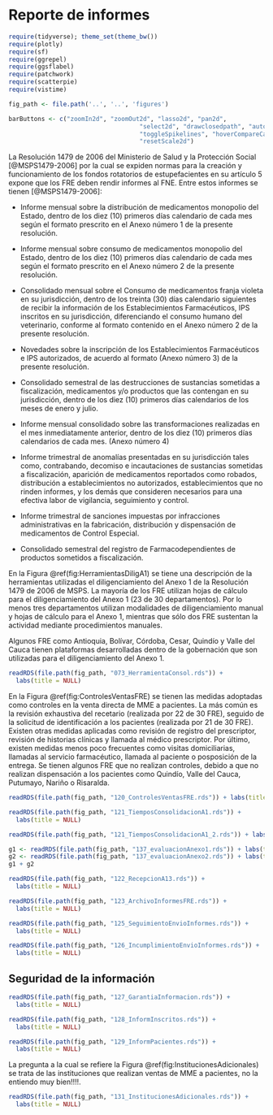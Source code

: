 # Reporte de informes


```r
require(tidyverse); theme_set(theme_bw())
require(plotly)
require(sf)
require(ggrepel)
require(ggsflabel)
require(patchwork)
require(scatterpie)
require(vistime)

fig_path <- file.path('..', '..', 'figures')

barButtons <- c("zoomIn2d", "zoomOut2d", "lasso2d", "pan2d", 
                                    "select2d", "drawclosedpath", "autoScale2d", "zoom2", 
                                    "toggleSpikelines", "hoverCompareCartesian", "hoverClosestCartesian", 
                                    "resetScale2d")
```

\maxdeadcycles=1000

La Resolución 1479 de 2006 del Ministerio de Salud y la Protección Social [@MSPS1479-2006] por la cual se expiden normas para la creación y funcionamiento de los fondos rotatorios de estupefacientes en su artículo 5 expone que los FRE deben rendir informes al FNE. Entre estos informes se tienen [@MSPS1479-2006]: 

- Informe mensual sobre la distribución de medicamentos monopolio del Estado, dentro de los diez (10) primeros días calendario de cada mes según el formato prescrito en el Anexo número 1 de la presente resolución.

- Informe mensual sobre consumo de medicamentos monopolio del Estado, dentro de los diez (10) primeros días calendario de cada mes según el formato prescrito en el Anexo número 2 de la presente resolución.

- Consolidado mensual sobre el Consumo de medicamentos franja violeta en su jurisdicción, dentro de los treinta (30) días calendario siguientes de recibir la información de los Establecimientos Farmacéuticos, IPS inscritos en su jurisdicción, diferenciando el consumo humano del veterinario, conforme al formato contenido en el Anexo número 2 de la presente resolución.

- Novedades sobre la inscripción de los Establecimientos Farmacéuticos e IPS autorizados, de acuerdo al formato (Anexo número 3) de la presente resolución.

- Consolidado semestral de las destrucciones de sustancias sometidas a fiscalización, medicamentos y/o productos que las contengan en su jurisdicción, dentro de los diez (10) primeros días calendarios de los meses de enero y julio.

- Informe mensual consolidado sobre las transformaciones realizadas en el mes inmediatamente anterior, dentro de los diez (10) primeros días calendarios de cada mes. (Anexo número 4)

- Informe trimestral de anomalías presentadas en su jurisdicción tales como, contrabando, decomiso e incautaciones de sustancias sometidas a fiscalización, aparición de medicamentos reportados como robados, distribución a establecimientos no autorizados, establecimientos que no rinden informes, y los demás que consideren necesarios para una efectiva labor de vigilancia, seguimiento y control.

- Informe trimestral de sanciones impuestas por infracciones administrativas en la fabricación, distribución y dispensación de medicamentos de Control Especial.

- Consolidado semestral del registro de Farmacodependientes de productos sometidos a fiscalización.


En la Figura \@ref(fig:HerramientasDiligA1) se tiene una descripción de la herramientas utilizadas el diligenciamiento del Anexo 1 de la Resolución 1479 de 2006 de MSPS. La mayoría de los FRE utilizan hojas de cálculo para el diligenciamiento del Anexo 1 (23 de 30 departamentos). Por lo menos tres departamentos utilizan modalidades de diligenciamiento manual y hojas de cálculo para el Anexo 1, mientras que sólo dos FRE sustentan la actividad mediante procedimientos manuales.

Algunos FRE como Antioquia, Bolívar, Córdoba, Cesar, Quindío y Valle del Cauca tienen plataformas desarrolladas dentro de la gobernación que son utilizadas para el diligenciamiento del Anexo 1.

```r
readRDS(file.path(fig_path, "073_HerramientaConsol.rds")) + 
  labs(title = NULL)
```

En la Figura \@ref(fig:ControlesVentasFRE) se tienen las medidas adoptadas como controles en la venta directa de MME a pacientes. La más común es la revisión exhaustiva del recetario (realizada por 22 de 30 FRE), seguido de la solicitud de identificación a los pacientes (realizada por 21 de 30 FRE). Existen otras medidas aplicadas como revisión de registro del prescriptor, revisión de historias clínicas y llamada al médico prescriptor. Por último, existen medidas menos poco frecuentes como visitas domiciliarias, llamadas al servicio farmacéutico, llamada al paciente o posposición de la entrega. Se tienen algunos FRE que no realizan controles, debido a que no realizan dispensación a los pacientes como Quindío, Valle del Cauca, Putumayo, Nariño o Risaralda.

```r
readRDS(file.path(fig_path, "120_ControlesVentasFRE.rds")) + labs(title = NULL)
```

```r
readRDS(file.path(fig_path, "121_TiemposConsolidacionA1.rds")) + 
  labs(title = NULL)
```

```r
readRDS(file.path(fig_path, "121_TiemposConsolidacionA1_2.rds")) + labs(title = NULL)
```

```r
g1 <- readRDS(file.path(fig_path, "137_evaluacionAnexo1.rds")) + labs(title = NULL)
g2 <- readRDS(file.path(fig_path, "137_evaluacionAnexo2.rds")) + labs(title = NULL)
g1 + g2
```

```r
readRDS(file.path(fig_path, "122_RecepcionA13.rds")) + 
  labs(title = NULL)
```
```r
readRDS(file.path(fig_path, "123_ArchivoInformesFRE.rds")) + 
  labs(title = NULL)
```
```r
readRDS(file.path(fig_path, "125_SeguimientoEnvioInformes.rds")) + 
  labs(title = NULL)
```
```r
readRDS(file.path(fig_path, "126_IncumplimientoEnvioInformes.rds")) + 
  labs(title = NULL)
```

## Seguridad de la información
```r
readRDS(file.path(fig_path, "127_GarantiaInformacion.rds")) + 
  labs(title = NULL)
```
```r
readRDS(file.path(fig_path, "128_InformInscritos.rds")) + 
  labs(title = NULL)
```
```r
readRDS(file.path(fig_path, "129_InformPacientes.rds")) + 
  labs(title = NULL)
```

La pregunta a la cual se refiere la Figura \@ref(fig:InstitucionesAdicionales) se trata de las instituciones que realizan ventas de MME a pacientes, no la entiendo muy bien!!!!.


```r
readRDS(file.path(fig_path, "131_InstitucionesAdicionales.rds")) + 
  labs(title = NULL)
```